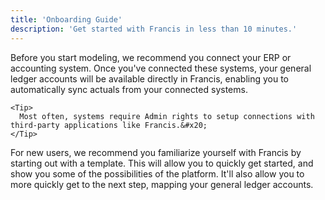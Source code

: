 ```yaml
---
title: 'Onboarding Guide'
description: 'Get started with Francis in less than 10 minutes.'
---
```


<Steps>
  <Step title="Connect your ERP">
    Before you start modeling, we recommend you connect your ERP or accounting system. Once you've connected these systems, your general ledger accounts will be available directly in Francis, enabling you to automatically sync actuals from your connected systems.

    <Tip>
      Most often, systems require Admin rights to setup connections with third-party applications like Francis.&#x20;
    </Tip>


  </Step>

  <Step title="Select a template">
    For new users, we recommend you familiarize yourself with Francis by starting out with a template. This will allow you to quickly get started, and show you some of the possibilities of the platform. It'll also allow you to more quickly get to the next step, mapping your general ledger accounts.
  </Step>

  <Step title="Define G/L account mapping">

  </Step>
</Steps>